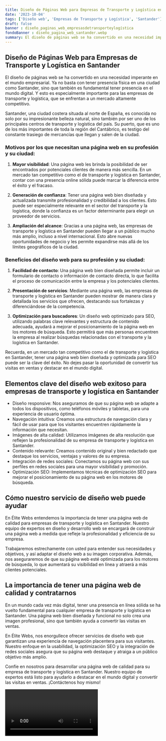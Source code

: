 ```yaml
---
title: Diseño de Páginas Web para Empresas de Transporte y Logística en Santander
date: '2023-10-04'
tags: ['Diseño web', 'Empresas de Transporte y Logística', 'Santander']
draft: false
banner : diseño_paginas_web_empresasdetransporteylogística
fondoBanner : diseño_pagina_web_santander.webp
summary: El diseño de páginas web se ha convertido en una necesidad imperante en el mundo empresarial. Ya no basta con tener presencia física en una ciudad como Santander, sino que también es fundamental tener presencia en el mundo digital. Y esto es especialmente importante para las empresas de transporte y logística, que se enfrentan a un mercado altamente competitivo.
---
```


## Diseño de Páginas Web para Empresas de Transporte y Logística en Santander

El diseño de páginas web se ha convertido en una necesidad imperante en el mundo empresarial. Ya no basta con tener presencia física en una ciudad como Santander, sino que también es fundamental tener presencia en el mundo digital. Y esto es especialmente importante para las empresas de transporte y logística, que se enfrentan a un mercado altamente competitivo.

Santander, una ciudad costera situada al norte de España, es conocida no solo por su impresionante belleza natural, sino también por ser uno de los principales centros de transporte y logística del país. Su puerto, que es uno de los más importantes de toda la región del Cantábrico, es testigo del constante trasiego de mercancías que llegan y salen de la ciudad. 

### Motivos por los que necesitan una página web en su profesión y su ciudad:

1. **Mayor visibilidad**: Una página web les brinda la posibilidad de ser encontrados por potenciales clientes de manera más sencilla. En un mercado tan competitivo como el de transporte y logística en Santander, contar con una presencia online sólida puede marcar la diferencia entre el éxito y el fracaso.

2. **Generación de confianza**: Tener una página web bien diseñada y actualizada transmite profesionalidad y credibilidad a los clientes. Esto puede ser especialmente relevante en el sector del transporte y la logística, donde la confianza es un factor determinante para elegir un proveedor de servicios.

3. **Ampliación del alcance**: Gracias a una página web, las empresas de transporte y logística en Santander pueden llegar a un público mucho más amplio, incluso a nivel internacional. Esto abre nuevas oportunidades de negocio y les permite expandirse más allá de los límites geográficos de la ciudad.

### Beneficios del diseño web para su profesión y su ciudad:
1. **Facilidad de contacto**: Una página web bien diseñada permite incluir un formulario de contacto o información de contacto directa, lo que facilita el proceso de comunicación entre la empresa y los potenciales clientes.

2. **Presentación de servicios**: Mediante una página web, las empresas de transporte y logística en Santander pueden mostrar de manera clara y detallada los servicios que ofrecen, destacando sus fortalezas y diferenciándose de la competencia.

3. **Optimización para buscadores**: Un diseño web optimizado para SEO, utilizando palabras clave relevantes y estructura de contenido adecuada, ayudará a mejorar el posicionamiento de la página web en los motores de búsqueda. Esto permitirá que más personas encuentren la empresa al realizar búsquedas relacionadas con el transporte y la logística en Santander.

Recuerda, en un mercado tan competitivo como el de transporte y logística en Santander, tener una página web bien diseñada y optimizada para SEO puede ser la clave del éxito. No dejes pasar la oportunidad de convertir tus visitas en ventas y destacar en el mundo digital.

<GifSeo />

<Cta />

## Elementos clave del diseño web exitoso para empresas de transporte y logística en Santander

- Diseño responsive: Nos aseguramos de que su página web se adapte a todos los dispositivos, como teléfonos móviles y tabletas, para una experiencia de usuario óptima.
- Navegación intuitiva: Creamos una estructura de navegación clara y fácil de usar para que los visitantes encuentren rápidamente la información que necesitan.
- Imágenes de alta calidad: Utilizamos imágenes de alta resolución que reflejen la profesionalidad de su empresa de transporte y logística en Santander.
- Contenido relevante: Creamos contenido original y bien redactado que destaque los servicios, ventajas y valores de su empresa.
- Integración de redes sociales: Conectamos su página web con sus perfiles en redes sociales para una mayor visibilidad y promoción.
- Optimización SEO: Implementamos técnicas de optimización SEO para mejorar el posicionamiento de su página web en los motores de búsqueda.

## Cómo nuestro servicio de diseño web puede ayudar

En Élite Webs entendemos la importancia de tener una página web de calidad para empresas de transporte y logística en Santander. Nuestro equipo de expertos en diseño y desarrollo web se encargará de construir una página web a medida que refleje la profesionalidad y eficiencia de su empresa.

Trabajaremos estrechamente con usted para entender sus necesidades y objetivos, y así adaptar el diseño web a su imagen corporativa. Además, nos aseguraremos de que su página web esté optimizada para los motores de búsqueda, lo que aumentará su visibilidad en línea y atraerá a más clientes potenciales.

## La importancia de tener una página web de calidad y contratarnos

En un mundo cada vez más digital, tener una presencia en línea sólida se ha vuelto fundamental para cualquier empresa de transporte y logística en Santander. Una página web bien diseñada y funcional no solo crea una imagen profesional, sino que también ayuda a convertir las visitas en ventas.

En Élite Webs, nos enorgullece ofrecer servicios de diseño web que garantizan una experiencia de navegación placentera para sus visitantes. Nuestro enfoque en la usabilidad, la optimización SEO y la integración de redes sociales asegura que su página web destaque y atraiga a un público objetivo más amplio.

Confíe en nosotros para desarrollar una página web de calidad para su empresa de transporte y logística en Santander. Nuestro equipo de expertos está listo para ayudarlo a destacar en el mundo digital y convertir las visitas en ventas. ¡Contáctenos hoy mismo!

<Video />

<CtaBot job='Empresas de Transporte y Logística' city='Santander'/>

<Gmaps query='Santander+españa+maps' />